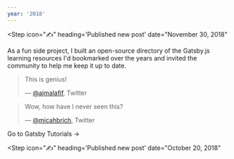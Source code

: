 ```yaml
---
year: '2018'
---
```


<Step
  icon="✍️"
  heading='Published new post'
  date="November 30, 2018"
>

<Card
  title="Introducing Gatsby Tutorials"
  blurb="A new, community-updated directory of Gatsby.js learning resources."
  href="/introducing-gatsby-tutorials"
  imageUrl="/images/introducing-gatsby-tutorials/ben-white-197668-unsplash.jpg"
/>

</Step>

<Step icon="🚀" heading="Launched Gatsby Tutorials" date="November 10, 2018">

As a fun side project, I built an open-source directory of the Gatsby.js learning resources I'd bookmarked over the years and invited the community to help me keep it up to date.

> This is genius!
>
> &mdash; [@ajmalafif](https://twitter.com/ajmalafif/status/1062610482748522497), Twitter
      
> Wow, how have I never seen this?
>
> &mdash; [@micahbrich](https://twitter.com/micahbrich/status/1086393968189952002), Twitter

<BlockLink href="https://www.gatsbytutorials.com/">Go to Gatsby Tutorials &rarr;</BlockLink>

</Step>

<Step
  icon="✍️"
  heading='Published new post'
  date="October 20, 2018"
>

<Card
  title="How to Set Up a Mac for Web Development"
  blurb="What to install on your Mac before starting a JavaScript project."
  href="/how-to-set-up-a-mac-for-web-development"
  imageUrl="/images/how-to-set-up-a-mac-for-web-development/clement-h-544786-unsplash.jpg"
/>

</Step>
  